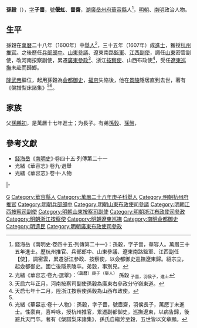 '''孫穀'''（{{bd|16世紀||17世紀}}），[[表字|字]]'''子嗇'''，[[號|號]]'''偃虹'''、'''嗇齋'''，[[湖廣等處承宣布政使司|湖廣]][[岳州府|岳州府]][[華容縣|華容縣]]人<ref name=djs>錢海岳《南明史·卷四十五·列傳第二十一》：孫穀，字子嗇，華容人。萬曆三十五年進士。歷杭州推官、兵部郎中、山東參議、遼東南路監軍、江西副任【使】，調密雲，累遷浙江參政、按察使，以僉都御史巡撫遼東歸。紹宗立，起僉都御史。國亡後隱景陵卒。弟瑴，事別見。</ref>，[[明朝|明朝]]、[[南明|南明]]政治人物。

==生平==
孫穀在[[萬曆|萬曆]]二十八年（1600年）中[[舉人|舉人]]<ref>光緒《華容志·卷九·選舉》：<sup>（萬曆）庚子（舉人）</sup> 孫穀 <sub>子嗇，羽侯子，進士</sub></ref>，三十五年（1607年）成[[進士|進士]]，獲授[[杭州府|杭州]][[推官|推官]]。之後歷任[[兵部|兵部]][[郎中_(官職)|郎中]]、[[山東等處承宣布政使司|山東]][[參議|參議]]、遼東南路[[監軍|監軍]]、[[江西等處提刑按察司|江西]][[副使|副使]]，調任[[山東等處提刑按察司|山東]]密雲副使，改河南按察副使，累遷[[廣東等處承宣布政使司|廣東]][[參政|參政]]<ref>天启六年正月，河南按察司副使孫轂為廣東右參政分守嶺東道。</ref>、浙江[[按察使|按察使]]、山西布政使<ref>天启七年十二月，陞浙江按察使孫穀為山西布政使。</ref>，受任[[遼東巡撫|遼東巡撫]]未赴而歸鄉。

[[隆武帝|隆武帝]]繼位，起用孫穀為[[僉都御史|僉都御史]]，[[福京|福京]]失陷後，他在[[景陵縣|景陵]]隱居直到去世，著有《槃譜梨床諸集》<ref name=djs/><ref>光緒《華容志·卷十·人物》：孫穀，字子嗇，號嗇齋，羽侯長子，萬厯丁未進士。性豪爽，喜吟咏，授杭州推官，累遷副都御史，巡撫遼東，以病告歸，後避兵天門卒。著有《槃譜梨床諸集》，孫氏自繼芳至穀，五世皆以文章顯。</ref>。

== 家族 ==
父[[孫鵬初|孫鵬初]]，是萬曆十七年進士；为長子。有弟[[孫瑴|孫瑴]]、[[孫慤|孫慤]]，

==參考文獻==
{{reflist}}
*[[錢海岳|錢海岳]]《[[南明史_(錢海岳)|南明史]]》·卷四十五·列傳第二十一
*光緒《華容志》·卷九·選舉
*光緒《華容志》·卷十·人物

{{start box}}
{{s-off}}
{{s-before|[[胡來朝|胡來朝]]}}
{{s-title|明朝杭州府推官|1608年－1611年}}
{{s-after|[[毛士龍|毛士龍]]}}
|-
{{s-before|[[邱禾嘉|邱禾嘉]]}}
{{s-title|明朝遼東巡撫|1631年}}
{{s-after|[[謝璉|謝璉]]}}
{{end box}}

{{萬曆三十五年丁未科殿試金榜}}

{{Authority control}}

{{DEFAULTSORT:}}
[[Category:孙姓|G]]
[[Category:華容縣人|Category:華容縣人]]
[[Category:萬曆二十八年庚子科舉人|Category:萬曆二十八年庚子科舉人]]
[[Category:明朝杭州府推官|Category:明朝杭州府推官]]
[[Category:明朝兵部郎中|Category:明朝兵部郎中]]
[[Category:明朝山東布政使司參議|Category:明朝山東布政使司參議]]
[[Category:明朝江西按察司副使|Category:明朝江西按察司副使]]
[[Category:明朝山東按察司副使|Category:明朝山東按察司副使]]
[[Category:明朝浙江布政使司參政|Category:明朝浙江布政使司參政]]
[[Category:明朝浙江按察使|Category:明朝浙江按察使]]
[[Category:明朝遼東巡撫|Category:明朝遼東巡撫]]
[[Category:南明僉都御史|Category:南明僉都御史]]
[[Category:明遗民|Category:明遗民]]
[[Category:明朝廣東布政使司參政|Category:明朝廣東布政使司參政]]